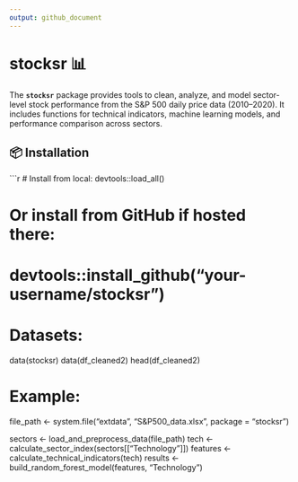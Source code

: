 ```yaml
---
output: github_document
---
```


# stocksr 📊

The **`stocksr`** package provides tools to clean, analyze, and model 
sector-level stock performance from the S&P 500 daily price data (2010–2020). 
It includes functions for technical indicators, machine learning models, and 
performance comparison across sectors.

## 📦 Installation

```r
# Install from local:
devtools::load_all()

# Or install from GitHub if hosted there:
# devtools::install_github("your-username/stocksr")

# Datasets:
data(stocksr)
data(df_cleaned2)
head(df_cleaned2)

# Example:
file_path <- system.file("extdata", "S&P500_data.xlsx", package = "stocksr")

sectors <- load_and_preprocess_data(file_path)
tech <- calculate_sector_index(sectors[["Technology"]])
features <- calculate_technical_indicators(tech)
results <- build_random_forest_model(features, "Technology")
